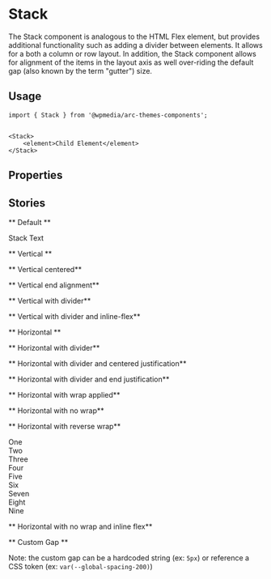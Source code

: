 

<Meta title="Components/Stack" component={Stack} />

# Stack

The Stack component is analogous to the HTML Flex element, but provides additional functionality
such as adding a divider between elements.
It allows for a both a column or row layout. In addition,
the Stack component allows for alignment of the items in the layout
axis as well over-riding the default gap (also known by the term "gutter") size.

## Usage

```
import { Stack } from '@wpmedia/arc-themes-components';


<Stack>
    <element>Child Element</element>
</Stack>
```

## Properties

<Props of={Stack} />

## Stories

** Default **

<Preview>
	<Story name="Default">
		<Stack>Stack Text</Stack>
	</Story>
</Preview>

** Vertical **

<Preview>
	<Story name="Vertical">
		<Stack>
			<div style={{ height: "250px", width: "250px", backgroundColor: "blue" }}> </div>
			<div style={{ height: "250px", width: "250px", backgroundColor: "red" }}> </div>
			<div style={{ height: "250px", width: "250px", backgroundColor: "brown" }}> </div>
		</Stack>
	</Story>
</Preview>

** Vertical centered**

<Preview>
	<Story name="Vertical centered">
		<Stack alignment="center">
			<div style={{ height: "250px", width: "250px", backgroundColor: "blue" }}> </div>
			<div style={{ height: "250px", width: "250px", backgroundColor: "red" }}> </div>
			<div style={{ height: "250px", width: "250px", backgroundColor: "brown" }}> </div>
		</Stack>
	</Story>
</Preview>

** Vertical end alignment**

<Preview>
	<Story name="Vertical end alignment">
		<Stack alignment="end">
			<div style={{ height: "250px", width: "250px", backgroundColor: "blue" }}> </div>
			<div style={{ height: "250px", width: "250px", backgroundColor: "red" }}> </div>
			<div style={{ height: "250px", width: "250px", backgroundColor: "brown" }}> </div>
		</Stack>
	</Story>
</Preview>

** Vertical with divider**

<Preview>
	<Story name="Vertical with divider">
		<Stack divider>
			<div style={{ height: "250px", width: "250px", backgroundColor: "blue" }}> </div>
			<div style={{ height: "250px", width: "250px", backgroundColor: "red" }}> </div>
			<div style={{ height: "250px", width: "250px", backgroundColor: "brown" }}> </div>
		</Stack>
	</Story>
</Preview>

** Vertical with divider and inline-flex**

<Preview>
	<Story name="Vertical with divider and inlined">
		<Stack divider inline="true">
			<div style={{ height: "250px", width: "250px", backgroundColor: "blue" }}> </div>
			<div style={{ height: "250px", width: "250px", backgroundColor: "red" }}> </div>
			<div style={{ height: "250px", width: "250px", backgroundColor: "brown" }}> </div>
		</Stack>
	</Story>
</Preview>

** Horizontal **

<Preview>
	<Story name="Horizontal">
		<Stack direction="horizontal">
			<div style={{ height: "250px", width: "250px", backgroundColor: "blue" }}> </div>
			<div style={{ height: "250px", width: "250px", backgroundColor: "red" }}> </div>
			<div style={{ height: "250px", width: "250px", backgroundColor: "green" }}> </div>
			<div style={{ height: "250px", width: "250px", backgroundColor: "brown" }}> </div>
		</Stack>
	</Story>
</Preview>

** Horizontal with divider**

<Preview>
	<Story name="Horizontal with divider">
		<Stack direction="horizontal" divider>
			<div style={{ height: "250px", width: "250px", backgroundColor: "blue" }}> </div>
			<div style={{ height: "250px", width: "250px", backgroundColor: "red" }}> </div>
			<div style={{ height: "250px", width: "250px", backgroundColor: "green" }}> </div>
			<div style={{ height: "250px", width: "250px", backgroundColor: "brown" }}> </div>
		</Stack>
	</Story>
</Preview>

** Horizontal with divider and centered justification**

<Preview>
	<Story name="Horizontal with divider and centered justification">
		<Stack direction="horizontal" divider justification="center">
			<div style={{ height: "250px", width: "250px", backgroundColor: "blue" }}> </div>
			<div style={{ height: "250px", width: "250px", backgroundColor: "red" }}> </div>
			<div style={{ height: "250px", width: "250px", backgroundColor: "green" }}> </div>
			<div style={{ height: "250px", width: "250px", backgroundColor: "brown" }}> </div>
		</Stack>
	</Story>
</Preview>

** Horizontal with divider and end justification**

<Preview>
	<Story name="Horizontal with divider and end justification">
		<Stack direction="horizontal" divider justification="end">
			<div style={{ height: "250px", width: "250px", backgroundColor: "blue" }}> </div>
			<div style={{ height: "250px", width: "250px", backgroundColor: "red" }}> </div>
			<div style={{ height: "250px", width: "250px", backgroundColor: "green" }}> </div>
			<div style={{ height: "250px", width: "250px", backgroundColor: "brown" }}> </div>
		</Stack>
	</Story>
</Preview>

** Horizontal with wrap applied**

<Preview>
	<Story name="Horizontal with wrap applied">
		<Stack direction="horizontal" wrap="wrap">
			<div style={{ height: "250px", width: "250px", backgroundColor: "blue" }}> </div>
			<div style={{ height: "250px", width: "250px", backgroundColor: "red" }}> </div>
			<div style={{ height: "250px", width: "250px", backgroundColor: "blue" }}> </div>
			<div style={{ height: "250px", width: "250px", backgroundColor: "violet" }}> </div>
			<div style={{ height: "250px", width: "250px", backgroundColor: "orange" }}> </div>
			<div style={{ height: "250px", width: "250px", backgroundColor: "green" }}> </div>
			<div style={{ height: "250px", width: "250px", backgroundColor: "gold" }}> </div>
			<div style={{ height: "250px", width: "250px", backgroundColor: "pink" }}> </div>
			<div style={{ height: "250px", width: "250px", backgroundColor: "brown" }}> </div>
			<div style={{ height: "250px", width: "250px", backgroundColor: "red" }}> </div>
			<div style={{ height: "250px", width: "250px", backgroundColor: "blue" }}> </div>
			<div style={{ height: "250px", width: "250px", backgroundColor: "red" }}> </div>
		</Stack>
	</Story>
</Preview>

** Horizontal with no wrap**

<Preview>
	<Story name="Horizontal with no wrap">
		<Stack direction="horizontal" wrap="nowrap">
			<div style={{ height: "250px", width: "250px", backgroundColor: "blue" }}> </div>
			<div style={{ height: "250px", width: "250px", backgroundColor: "red" }}> </div>
			<div style={{ height: "250px", width: "250px", backgroundColor: "blue" }}> </div>
			<div style={{ height: "250px", width: "250px", backgroundColor: "violet" }}> </div>
			<div style={{ height: "250px", width: "250px", backgroundColor: "orange" }}> </div>
			<div style={{ height: "250px", width: "250px", backgroundColor: "green" }}> </div>
			<div style={{ height: "250px", width: "250px", backgroundColor: "gold" }}> </div>
			<div style={{ height: "250px", width: "250px", backgroundColor: "pink" }}> </div>
			<div style={{ height: "250px", width: "250px", backgroundColor: "brown" }}> </div>
			<div style={{ height: "250px", width: "250px", backgroundColor: "red" }}> </div>
			<div style={{ height: "250px", width: "250px", backgroundColor: "blue" }}> </div>
			<div style={{ height: "250px", width: "250px", backgroundColor: "red" }}> </div>
		</Stack>
	</Story>
</Preview>

** Horizontal with reverse wrap**

<Preview>
	<Story name="Horizontal with reverse wrap">
		<Stack direction="horizontal" wrap="reverse">
			<div style={{ height: "250px", width: "250px", backgroundColor: "black", color: "white" }}>
				One
			</div>
			<div style={{ height: "250px", width: "250px", backgroundColor: "black", color: "white" }}>
				Two
			</div>
			<div style={{ height: "250px", width: "250px", backgroundColor: "black", color: "white" }}>
				Three
			</div>
			<div style={{ height: "250px", width: "250px", backgroundColor: "black", color: "white" }}>
				Four
			</div>
			<div style={{ height: "250px", width: "250px", backgroundColor: "black", color: "white" }}>
				Five
			</div>
			<div style={{ height: "250px", width: "250px", backgroundColor: "black", color: "white" }}>
				Six
			</div>
			<div style={{ height: "250px", width: "250px", backgroundColor: "black", color: "white" }}>
				Seven
			</div>
			<div style={{ height: "250px", width: "250px", backgroundColor: "black", color: "white" }}>
				Eight
			</div>
			<div style={{ height: "250px", width: "250px", backgroundColor: "black", color: "white" }}>
				Nine
			</div>
		</Stack>
	</Story>
</Preview>

** Horizontal with no wrap and inline flex**

<Preview>
	<Story name="Horizontal with no wrap and inlined">
		<Stack direction="horizontal" wrap="nowrap" inline="true">
			<div style={{ height: "250px", width: "250px", backgroundColor: "blue" }}> </div>
			<div style={{ height: "250px", width: "250px", backgroundColor: "red" }}> </div>
			<div style={{ height: "250px", width: "250px", backgroundColor: "blue" }}> </div>
			<div style={{ height: "250px", width: "250px", backgroundColor: "violet" }}> </div>
			<div style={{ height: "250px", width: "250px", backgroundColor: "orange" }}> </div>
			<div style={{ height: "250px", width: "250px", backgroundColor: "green" }}> </div>
			<div style={{ height: "250px", width: "250px", backgroundColor: "gold" }}> </div>
			<div style={{ height: "250px", width: "250px", backgroundColor: "pink" }}> </div>
			<div style={{ height: "250px", width: "250px", backgroundColor: "brown" }}> </div>
			<div style={{ height: "250px", width: "250px", backgroundColor: "red" }}> </div>
			<div style={{ height: "250px", width: "250px", backgroundColor: "blue" }}> </div>
			<div style={{ height: "250px", width: "250px", backgroundColor: "red" }}> </div>
		</Stack>
	</Story>
</Preview>

** Custom Gap **

Note: the custom gap can be a hardcoded string (ex: `5px`) or reference a CSS token (ex: `var(--global-spacing-200)`)

<Preview>
	<Story name="Custom Gap">
		<Stack>
			<Stack direction="horizontal" gap="5px">
				<div style={{ height: "250px", width: "250px", backgroundColor: "blue" }}> </div>
				<div style={{ height: "250px", width: "250px", backgroundColor: "red" }}> </div>
			</Stack>
			<Stack direction="horizontal" gap="var(--global-spacing-200)">
				<div style={{ height: "250px", width: "250px", backgroundColor: "blue" }}> </div>
				<div style={{ height: "250px", width: "250px", backgroundColor: "red" }}> </div>
			</Stack>
			<Stack direction="horizontal" gap="4rem">
				<div style={{ height: "250px", width: "250px", backgroundColor: "blue" }}> </div>
				<div style={{ height: "250px", width: "250px", backgroundColor: "red" }}> </div>
			</Stack>
		</Stack>
	</Story>
</Preview>

